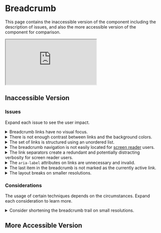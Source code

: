 
# Breadcrumb

This page contains the inaccessible version of the component including the description of issues, and also the more accessible version of the component for comparison.

<div style={{aspectRatio: '16/9'}}>
  <iframe
    src="https://www.youtube.com/embed/das-33yyKq0"
    title="Breadcrumb - Inaccessible Components"
    allow="accelerometer; autoplay; clipboard-write; encrypted-media; gyroscope; picture-in-picture"
    allowFullScreen
  ></iframe>
</div>

## Inaccessible Version

<PreviewWrapper title="Inaccessible breadcrumb" codeHref="https://codesandbox.io/s/inaccessible-breadcrumb-uvzlv4">
  <Breadcrumb />
</PreviewWrapper>

### Issues

Expand each issue to see the user impact.

<details>
  <summary>
    <span>Breadcrumb links have no visual focus.</span>
  </summary>
  Although the breadcrumb links are accessible by keyboard, sighted keyboard users cannot see where they are focused as there is no visual focus indicator. They are lost in the darkness.
</details>
<details>
  <summary>
    <span>There is not enough contrast between links and the background colors.</span>
  </summary>
  Users with moderately low vision cannot read the text because they do not see it.
  <br />
  <a
    href="https://dequeuniversity.com/checklists/web/color-contrast"
    target="_blank"
    rel="noreferrer noopener"
  >Read more about the color contrast</a> to learn about the minimum and recommended contrast ratios.
</details>
<details>
  <summary>
    <span>The set of links is structured using an unordered list.</span>
  </summary>
  Breadcrumb links follow the site structure, so the order of links is important. The ordered list should be used instead so users know of the hierarchy.
</details>
<details>
  <summary>
    <span>The breadcrumb navigation is not easily located for <a href="/docs/wcag-documents/glossary-of-terms#screen-reader">screen reader</a> users.</span>
  </summary>
  The <code>nav</code> element with a proper label should be used to identify the breadcrumb as a navigation [landmark](/docs/wcag-documents/glossary-of-terms#landmark-region).
</details>
<details>
  <summary>
    <span>The link separators create a redundant and potentially distracting verbosity for screen reader users.</span>
  </summary>
  To prevent screen readers' announcement of the visual separators between links, they should be added via CSS or hidden from assistive technologies.
</details>
<details>
  <summary>
    <span>The <code>aria-label</code> attributes on links are unnecessary and invalid.</span>
  </summary>
  There is no reason to put the <code>aria-label</code> on the breadcrumb links as the title inside the link is descriptive enough.
</details>
<details>
  <summary>
    <span>The last item in the breadcrumb is not marked as the currently active link.</span>
  </summary>
  The last link should have the <code>aria-current</code> attribute to indicate the current item within a set of related elements and let users know they are currently on this page.
  <br />
  <a
    href="https://developer.mozilla.org/en-US/docs/Web/Accessibility/ARIA/Attributes/aria-current"
    target="_blank"
    rel="noreferrer noopener"
  >Read more about the aria-current attribute</a>.
</details>
<details>
  <summary>
    <span>The layout breaks on smaller resolutions.</span>
  </summary>
  The breadcrumb items do not wrap on smaller resolutions causing content overflow and a horizontal scrollbar appears.
</details>

### Considerations

The usage of certain techniques depends on the circumstances. Expand each consideration to learn more.

<details>
  <summary>
    <span>Consider shortening the breadcrumb trail on small resolutions.</span>
  </summary>
  Sometimes, a single breadcrumb pointing up one level on smaller resolutions or mobile screens might be sufficient for key user goals. For instance, on an e-commerce site, a product-detail page could have a breadcrumb leading to the parent category, helping users explore related products without taking up excessive screen space.
</details>

## More Accessible Version

<PreviewWrapper title="More accessible breadcrumb" codeHref="https://codesandbox.io/s/accessible-breadcrumb-6wf2dd">
  <AccessibleBreadcrumb />
</PreviewWrapper>
